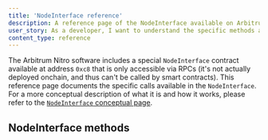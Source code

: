 ```yaml
---
title: 'NodeInterface reference'
description: A reference page of the NodeInterface available on Arbitrum chains
user_story: As a developer, I want to understand the specific methods available in the NodeInterface
content_type: reference
---
```


The Arbitrum Nitro software includes a special `NodeInterface` contract available at address `0xc8` that is only accessible via RPCs (it's not actually deployed
onchain, and thus can't be called by smart contracts). This reference page documents the specific calls available in the `NodeInterface`. For a more conceptual
description of what it is and how it works, please refer to the [`NodeInterface` conceptual page](/build-decentralized-apps/nodeinterface/01-overview.mdx).

## NodeInterface methods


<NodeInterfaceRef />
